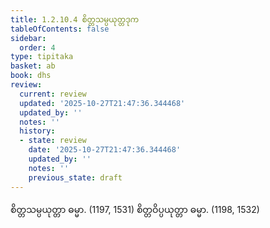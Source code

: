 ```yaml
---
title: 1.2.10.4 စိတ္တသမ္ပယုတ္တဒုက
tableOfContents: false
sidebar:
  order: 4
type: tipitaka
basket: ab
book: dhs
review:
  current: review
  updated: '2025-10-27T21:47:36.344468'
  updated_by: ''
  notes: ''
  history:
  - state: review
    date: '2025-10-27T21:47:36.344468'
    updated_by: ''
    notes: ''
    previous_state: draft
---
```



<ReviewStatus review={frontmatter.review} showDetails={true} />

<HypothesisAnnotation frontmatter={frontmatter} />

<DynamicBreadcrumb />

<Division number="80" book="dhs" e="ch" v="29" p="11">

<Paragraph number="192" book="dhs">
စိတ္တသမ္ပယုတ္တာ ဓမ္မာ. (<Emphasis>1197, 1531</Emphasis>)
</Paragraph>

<Paragraph number="193" book="dhs">
စိတ္တဝိပ္ပယုတ္တာ ဓမ္မာ. (<Emphasis>1198, 1532</Emphasis>)
</Paragraph>
</Division>
